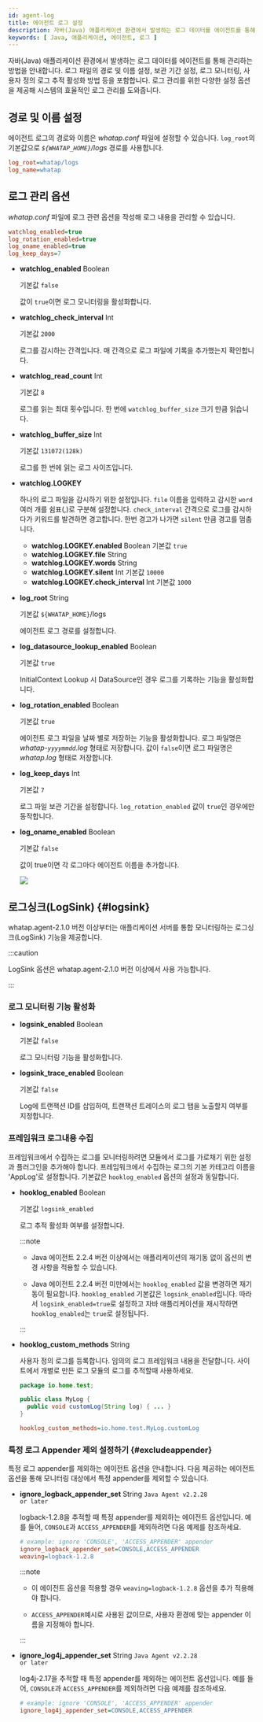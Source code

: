 ```yaml
---
id: agent-log
title: 에이전트 로그 설정
description: 자바(Java) 애플리케이션 환경에서 발생하는 로그 데이터를 에이전트를 통해 관리하는 방법을 안내합니다. 로그 파일의 경로 및 이름 설정, 보관 기간 설정, 로그 모니터링, 사용자 정의 로그 추적 활성화 방법 등을 포함합니다. 로그 관리를 위한 다양한 설정 옵션을 제공해 시스템의 효율적인 로그 관리를 도와줍니다.
keywords: [ Java, 애플리케이션, 에이전트, 로그 ]
---
```


자바(Java) 애플리케이션 환경에서 발생하는 로그 데이터를 에이전트를 통해 관리하는 방법을 안내합니다. 로그 파일의 경로 및 이름 설정, 보관 기간 설정, 로그 모니터링, 사용자 정의 로그 추적 활성화 방법 등을 포함합니다. 로그 관리를 위한 다양한 설정 옵션을 제공해 시스템의 효율적인 로그 관리를 도와줍니다.

## 경로 및 이름 설정

에이전트 로그의 경로와 이름은 *whatap.conf* 파일에 설정할 수 있습니다. `log_root`의 기본값으로 *`${WHATAP_HOME}`/logs* 경로를 사용합니다.

```ini title='whatap.conf'
log_root=whatap/logs
log_name=whatap
```

## 로그 관리 옵션

*whatap.conf* 파일에 로그 관련 옵션을 작성해 로그 내용을 관리할 수 있습니다.

```ini title='whatap.conf'
watchlog_enabled=true
log_rotation_enabled=true
log_oname_enabled=true
log_keep_days=7
```

* **watchlog_enabled** <span class='type'>Boolean</span>

  기본값 `false`

  값이 `true`이면 로그 모니터링을 활성화합니다.

* **watchlog_check_interval** <span class='type'>Int</span>

  기본값 `2000`

  로그를 감시하는 간격입니다. 매 간격으로 로그 파일에 기록을 추가했는지 확인합니다.

* **watchlog_read_count** <span class='type'>Int</span>

  기본값 `8`

  로그를 읽는 최대 횟수입니다. 한 번에 `watchlog_buffer_size` 크기 만큼 읽습니다.

* **watchlog_buffer_size** <span class='type'>Int</span>

  기본값 `131072(128k)`

  로그를 한 번에 읽는 로그 사이즈입니다.

* **watchlog.LOGKEY**

  하나의 로그 파일을 감시하기 위한 설정입니다. `file` 이름을 입력하고 감시한 `word` 여러 개를 쉼표(,)로 구분해 설정합니다. `check_interval` 간격으로 로그를 감시하다가 키워드를 발견하면 경고합니다. 한번 경고가 나가면 `silent` 만큼 경고를 멈춥니다.

  * **watchlog.LOGKEY.enabled** <span class='type'>Boolean</span> 기본값 `true`
  * **watchlog.LOGKEY.file** <span class='type'>String</span>
  * **watchlog.LOGKEY.words** <span class='type'>String</span>
  * **watchlog.LOGKEY.silent** <span class='type'>Int</span> 기본값 `10000`
  * **watchlog.LOGKEY.check_interval** <span class='type'>Int</span> 기본값 `1000`

* **log_root** <span class='type'>String</span>

  기본값 `${WHATAP_HOME}`/logs

  에이전트 로그 경로를 설정합니다.

* **log_datasource_lookup_enabled** <span class='type'>Boolean</span>

  기본값 `true`

  InitialContext Lookup 시 DataSource인 경우 로그를 기록하는 기능을 활성화합니다.

* **log_rotation_enabled** <span class='type'>Boolean</span>

  기본값 `true`

  에이전트 로그 파일을 날짜 별로 저장하는 기능을 활성화합니다. 로그 파일명은 *whatap-`yyyymmdd`.log* 형태로 저장합니다. 값이 `false`이면 로그 파일명은 *whatap.log* 형태로 저장합니다.

* **log_keep_days** <span class='type'>Int</span>

  기본값 `7`

  로그 파일 보관 기간을 설정합니다. `log_rotation_enabled` 값이 `true`인 경우에만 동작합니다.

* **log_oname_enabled** <span class='type'>Boolean</span>

  기본값 `false`

  값이 true이면 각 로그마다 에이전트 이름을 추가합니다.

  ![](/img/java-agent-log-oname.png)

## 로그싱크(LogSink) {#logsink}

whatap.agent-2.1.0 버전 이상부터는 애플리케이션 서버를 통합 모니터링하는 로그싱크(LogSink) 기능을 제공합니다.

:::caution

LogSink 옵션은 whatap.agent-2.1.0 버전 이상에서 사용 가능합니다.

:::

### 로그 모니터링 기능 활성화 

* **logsink_enabled** <span class='type'>Boolean</span>

  기본값 `false`

  로그 모니터링 기능을 활성화합니다.

* **logsink_trace_enabled** <span class='type'>Boolean</span>

  기본값 `false`

  Log에 트랜잭션 ID를 삽입하여, 트랜잭션 트레이스의 로그 탭을 노출할지 여부를 지정합니다.  

### 프레임워크 로그내용 수집

프레임워크에서 수집하는 로그를 모니터링하려면 모듈에서 로그를 가로채기 위한 설정과 플러그인을 추가해야 합니다. 프레임워크에서 수집하는 로그의 기본 카테고리 이름을 'AppLog'로 설정합니다. 기본값은 `hooklog_enabled` 옵션의 설정과 동일합니다.

* **hooklog_enabled** <span class='type'>Boolean</span>

  기본값 `logsink_enabled`

  로그 추적 활성화 여부를 설정합니다.

  :::note

  * Java 에이전트 2.2.4 버전 이상에서는 애플리케이션의 재기동 없이 옵션의 변경 사항을 적용할 수 있습니다. 
  
  * Java 에이전트 2.2.4 버전 미만에서는 `hooklog_enabled` 값을 변경하면 재기동이 필요합니다. `hooklog_enabled` 기본값은 `logsink_enabled`입니다. 따라서 `logsink_enabled=true`로 설정하고 자바 애플리케이션을 재시작하면 `hooklog_enabled`는 `true`로 설정됩니다.

  :::

* **hooklog_custom_methods** <span class='type'>String</span>

  사용자 정의 로그를 등록합니다. 임의의 로그 프레임워크 내용을 전달합니다. 사이트에서 개별로 만든 로그 모듈의 로그를 추적할때 사용하세요.
  
  ```java title='Java'
  package io.home.test;

  public class MyLog {  
    public void customLog(String log) { ... }
  }
  ```

  ```ini title='whatap.conf'
  hooklog_custom_methods=io.home.test.MyLog.customLog
  ```

### 특정 로그 Appender 제외 설정하기 {#excludeappender}

특정 로그 appender를 제외하는 에이전트 옵션을 안내합니다. 다음 제공하는 에이전트 옵션을 통해 모니터링 대상에서 특정 appender를 제외할 수 있습니다.

* **ignore_logback_appender_set** <span class='type'>String</span> <code className="my">Java Agent v2.2.28 or later</code>

  logback-1.2.8을 추적할 때 특정 appender를 제외하는 에이전트 옵션입니다. 예를 들어, `CONSOLE`과 `ACCESS_APPENDER`를 제외하려면 다음 예제를 참조하세요.

  ```ini title="whatap.conf"
  # example: ignore 'CONSOLE', 'ACCESS_APPENDER' appender
  ignore_logback_appender_set=CONSOLE,ACCESS_APPENDER
  weaving=logback-1.2.8
  ```

  :::note

  * 이 에이전트 옵션을 적용할 경우 `weaving=logback-1.2.8` 옵션을 추가 적용해야 합니다.

  * `ACCESS_APPENDER`예시로 사용된 값이므로, 사용자 환경에 맞는 appender 이름을 지정해야 합니다.

  :::

* **ignore_log4j_appender_set** <span class='type'>String</span> <code className="my">Java Agent v2.2.28 or later</code>

  log4j-2.17을 추적할 때 특정 appender를 제외하는 에이전트 옵션입니다. 예를 들어, `CONSOLE`과 `ACCESS_APPENDER`를 제외하려면 다음 예제를 참조하세요.

  ```ini title="whatap.conf"
  # example: ignore 'CONSOLE', 'ACCESS_APPENDER' appender
  ignore_log4j_appender_set=CONSOLE,ACCESS_APPENDER
  ```